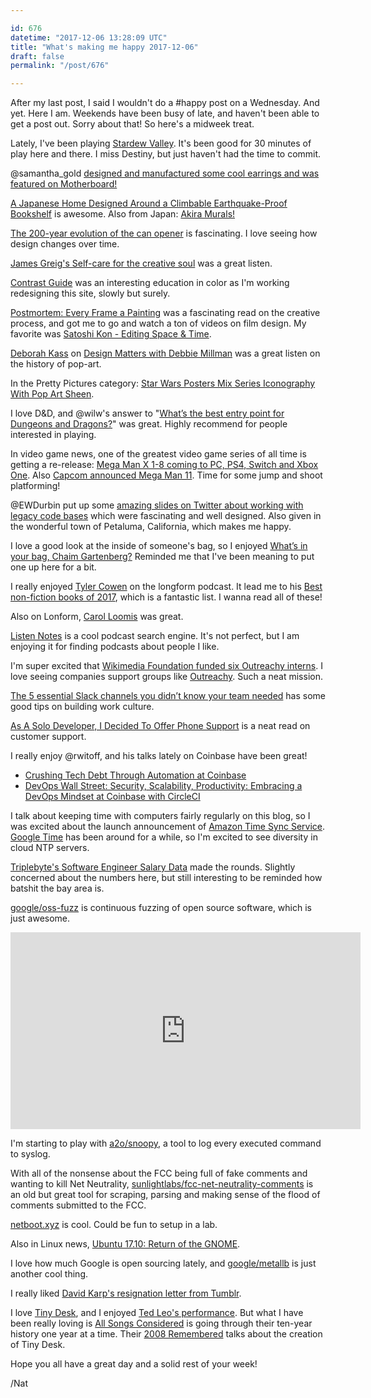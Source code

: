 ```yaml
---

id: 676
datetime: "2017-12-06 13:28:09 UTC"
title: "What's making me happy 2017-12-06"
draft: false
permalink: "/post/676"

---
```


After my last post, I said I wouldn't do a #happy post on a Wednesday. And yet. Here I am. Weekends have been busy of late, and haven't been able to get a post out. Sorry about that! So here's a midweek treat.

Lately, I've been playing [Stardew Valley](https://stardewvalley.net/). It's been good for 30 minutes of play here and there. I miss Destiny, but just haven't had the time to commit.


@samantha_gold [designed and manufactured some cool earrings and was featured on Motherboard!](https://motherboard.vice.com/en_us/article/vbze3d/yubikey-earrings)

[A Japanese Home Designed Around a Climbable Earthquake-Proof Bookshelf](http://www.thisiscolossal.com/2017/12/a-japanese-home-designed-around-a-climbable-earthquake-proof-bookshelf/) is awesome. Also from Japan: [Akira Murals!](https://kotaku.com/how-to-make-tokyo-look-cooler-akira-murals-1820791743)

[The 200-year evolution of the can opener](https://arstechnica.com/gadgets/2017/11/dont-lose-a-finger-the-200-year-evolution-of-the-can-opener/) is fascinating. I love seeing how design changes over time.

[James Greig's Self-care for the creative soul](https://creativemornings.com/talks/james-greig/1) was a great listen.

[Contrast Guide](https://usecontrast.com/guide) was an interesting education in color as I'm working redesigning this site, slowly but surely.

[Postmortem: Every Frame a Painting](https://medium.com/@tonyszhou/postmortem-1b338537fabc?source=ifttt--------------1) was a fascinating read on the creative process, and got me to go and watch a ton of videos on film design. My favorite was [Satoshi Kon - Editing Space & Time](https://www.youtube.com/watch?v=oz49vQwSoTE&feature=youtu.be).

[Deborah Kass](http://pca.st/gsoB) on [Design Matters with Debbie Millman](http://www.debbiemillman.com/designmatters/) was a great listen on the history of pop-art.

In the Pretty Pictures category: [Star Wars Posters Mix Series Iconography With Pop Art Sheen](https://io9.gizmodo.com/these-star-wars-posters-mix-series-iconography-with-pop-1820956544). 


I love D&D, and @wilw's answer to "[What’s the best entry point for Dungeons and Dragons?](http://wilwheaton.net/2017/11/whats-the-best-entry-point-for-dungeons-and-dragons/)" was great. Highly recommend for people interested in playing.

In video game news, one of the greatest video game series of all time is getting a re-release: [Mega Man X 1-8 coming to PC, PS4, Switch and Xbox One](https://www.polygon.com/platform/amp/2017/12/4/16734630/mega-man-x-series-pc-ps4-switch-xbox-one). Also [Capcom announced Mega Man 11](https://kotaku.com/capcom-announces-mega-man-11-1820983671/amp). Time for some jump and shoot platforming!



@EWDurbin put up some [amazing slides on Twitter about working with legacy code bases](https://twitter.com/EWDurbin/status/937501761647939584) which were fascinating and well designed. Also given in the wonderful town of Petaluma, California, which makes me happy.


I love a good look at the inside of someone's bag, so I enjoyed [What’s in your bag, Chaim Gartenberg?](https://www.theverge.com/2017/12/2/16717370/whats-in-your-bag-chaim-gartenberg) Reminded me that I've been meaning to put one up here for a bit.


I really enjoyed [Tyler Cowen](https://longform.org/posts/longform-podcast-270-tyler-cowen) on the longform podcast. It lead me to his [Best non-fiction books of 2017](http://marginalrevolution.com/marginalrevolution/2017/12/best-non-fiction-books-2017.html), which is a fantastic list. I wanna read all of these!

Also on Lonform, [Carol Loomis](https://longform.org/posts/longform-podcast-152-carol-loomis) was great.


[Listen Notes](https://www.listennotes.com/?s=logo) is a cool podcast search engine. It's not perfect, but I am enjoying it for finding podcasts about people I like.


I'm super excited that [Wikimedia Foundation funded six Outreachy interns](https://blog.wikimedia.org/2017/12/01/six-outreachy-interns-funded/). I love seeing companies support groups like [Outreachy](https://www.outreachy.org/). Such a neat mission.


[The 5 essential Slack channels you didn’t know your team needed](https://slackhq.com/the-5-essential-slack-channels-you-didnt-know-your-team-needed-a047d0c5acb3) has some good tips on building work culture.

[As A Solo Developer, I Decided To Offer Phone Support](http://plumshell.com/2017/11/30/as-a-solo-app-developer-i-decided-to-offer-phone-support-and-this-is-what-happened/) is a neat read on customer support.

I really enjoy @rwitoff, and his talks lately on Coinbase have been great!

 - [Crushing Tech Debt Through Automation at Coinbase](https://www.infoq.com/presentations/coinbase-technical-debt)
 - [DevOps Wall Street: Security, Scalability, Productivity: Embracing a DevOps Mindset at Coinbase with CircleCI](https://circleci.com/blog/devops-wall-street-security-scalability-productivity-embracing-a-devops-mindset-at-coinbase-with-circleci/)


I talk about keeping time with computers fairly regularly on this blog, so I was excited about the launch announcement of [Amazon Time Sync Service](https://aws.amazon.com/blogs/aws/keeping-time-with-amazon-time-sync-service/). [Google Time](https://developers.google.com/time/) has been around for a while, so I'm excited to see diversity in cloud NTP servers.

[Triplebyte's Software Engineer Salary Data](https://triplebyte.com/software-engineer-salary) made the rounds. Slightly concerned about the numbers here, but still interesting to be reminded how batshit the bay area is.

[google/oss-fuzz](https://github.com/google/oss-fuzz) is continuous fuzzing of open source software, which is just awesome.

<iframe width="560" height="315" src="https://www.youtube-nocookie.com/embed/6ZfuNTqbHE8" frameborder="0" gesture="media" allow="encrypted-media" allowfullscreen></iframe>

I'm starting to play with [a2o/snoopy](https://github.com/a2o/snoopy), a tool to log every executed command to syslog.


With all of the nonsense about the FCC being full of fake comments and wanting to kill Net Neutrality, [sunlightlabs/fcc-net-neutrality-comments](https://github.com/sunlightlabs/fcc-net-neutrality-comments) is an old but great tool for scraping, parsing and making sense of the flood of comments submitted to the FCC.

[netboot.xyz](https://netboot.xyz/) is cool. Could be fun to setup in a lab.

Also in Linux news, [Ubuntu 17.10: Return of the GNOME](https://arstechnica.com/gadgets/2017/11/ubuntu-17-10-return-of-the-gnome/).

I love how much Google is open sourcing lately, and [google/metallb](https://github.com/google/metallb) is just another cool thing.

I really liked [David Karp's resignation letter from Tumblr](https://www.davidslog.com/167947597220/letter-i-just-sent-to-my-team).

I love [Tiny Desk](https://www.npr.org/series/tiny-desk-concerts/), and I enjoyed [Ted Leo's performance](https://www.npr.org/event/music/567746529/ted-leo-tiny-desk-concert). But what I have been really loving is [All Songs Considered](https://www.npr.org/podcasts/510019/all-songs-considered) is going through their ten-year history one year at a time. Their 
 [2008 Remembered](http://pca.st/TvOF) talks about the creation of Tiny Desk.

Hope you all have a great day and a solid rest of your week!

/Nat

